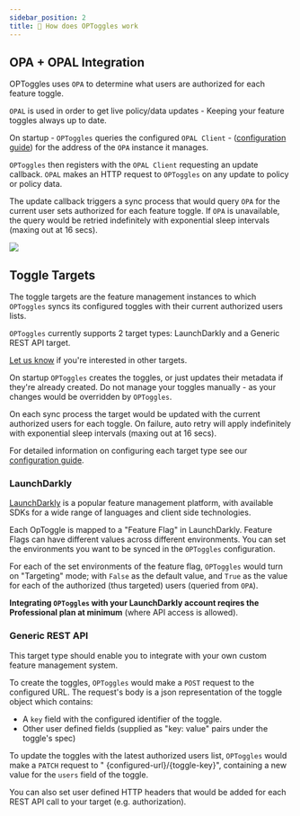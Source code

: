 ```yaml
---
sidebar_position: 2
title: 🤿 How does OPToggles work
---
```


## OPA + OPAL Integration

OPToggles uses `OPA` to determine what users are authorized for each feature toggle.

`OPAL` is used in order to get live policy/data updates - Keeping your feature toggles always up to date.

On startup - `OPToggles` queries the configured `OPAL Client` - ([configuration guide](configuration.md))
for the address of the `OPA` instance it manages.

`OPToggles` then registers with the `OPAL Client` requesting an update callback. `OPAL` makes an HTTP
request to `OPToggles` on any update to policy or policy data.

The update callback triggers a sync process that would query `OPA` for the current user sets authorized for each feature
toggle. If `OPA` is unavailable, the query would be retried indefinitely with exponential sleep intervals (maxing out at
16 secs).

![](../../static/img/OPToggles-scheme.png)


## Toggle Targets

The toggle targets are the feature management instances to which `OPToggles` syncs its configured toggles with their
current authorized users lists.

`OPToggles` currently supports 2 target types: LaunchDarkly and a Generic REST API target.

[Let us know](https://bit.ly/permitioslack) if you're interested in other targets.

On startup `OPToggles` creates the toggles, or just updates their metadata if they're already created. Do not manage
your toggles manually - as your changes would be overridden by `OPToggles`.

On each sync process the target would be updated with the current authorized users for each toggle. On failure,
auto retry will apply indefinitely with exponential sleep intervals (maxing out at 16 secs).

For detailed information on configuring each target type see our [configuration guide](configuration.md).

### LaunchDarkly

[LaunchDarkly](https://launchdarkly.com/) is a popular feature management platform, with available SDKs for a wide range
of languages and client side technologies.

Each OpToggle is mapped to a "Feature Flag" in LaunchDarkly. Feature Flags can have different values across different
environments. You can set the environments you want to be synced in the `OPToggles` configuration.

For each of the set environments of the feature flag, `OPToggles` would turn on "Targeting" mode; with `False` as the
default value, and `True` as the value for each of the authorized (thus targeted) users (queried from `OPA`).

**Integrating `OPToggles` with your LaunchDarkly account reqires the Professional plan at minimum** (where API access is allowed).

### Generic REST API

This target type should enable you to integrate with your own custom feature management system.

To create the toggles, `OPToggles` would make a `POST` request to the configured URL. The request's body is a json
representation of the toggle object which contains:

- A `key` field with the configured identifier of the toggle.
- Other user defined fields (supplied as "key: value" pairs under the toggle's spec)

To update the toggles with the latest authorized users list, `OPToggles` would make a `PATCH` request to "
{configured-url}/{toggle-key}", containing a new value for the `users` field of the toggle.

You can also set user defined HTTP headers that would be added for each REST API call to your target (e.g.
authorization).
